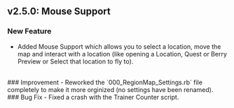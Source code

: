 ## v2.5.0: Mouse Support
### New Feature
- Added Mouse Support which allows you to select a location, move the map and interact with a location (like opening a Location, Quest or Berry Preview or Select that location to fly to).
<br/>
### Improvement 
- Reworked the `000_RegionMap_Settings.rb` file completely to make it more orginized (no settings have been renamed).
<br/>
### Bug Fix 
- Fixed a crash with the Trainer Counter script.
<br/>